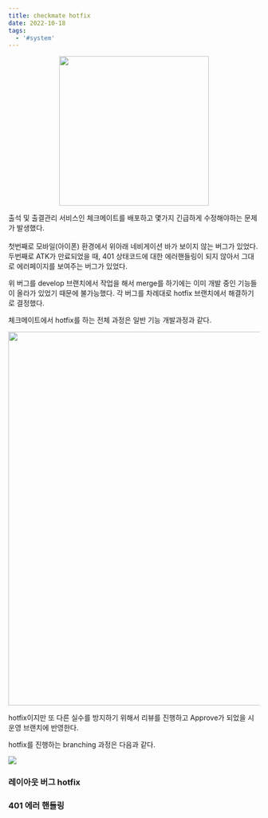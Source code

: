 ```yaml
---
title: checkmate hotfix
date: 2022-10-18
tags:
  - '#system'
---
```



<div align='center'>
  <img width='300px' src={thumbnail} />
</div>

출석 및 출결관리 서비스인 체크메이트를 배포하고 몇가지 긴급하게 수정해야하는 문제가 발생했다.<br />\
첫번째로 모바일(아이폰) 환경에서 위아래 네비게이션 바가 보이지 않는 버그가 있었다. <br />
두번째로 ATK가 만료되었을 때, 401 상태코드에 대한 에러핸들링이 되지 않아서 그대로 에러페이지를 보여주는 버그가 있었다.

위 버그를 develop 브랜치에서 작업을 해서 merge를 하기에는 이미 개발 중인 기능들이 올라가 있었기 때문에 불가능했다.
각 버그를 차례대로 hotfix 브랜치에서 해결하기로 결정했다.

체크메이트에서 hotfix를 하는 전체 과정은 일반 기능 개발과정과 같다.

<div align='center'>
  <img width='750px' src={review} />
</div>

hotfix이지만 또 다른 실수를 방지하기 위해서 리뷰를 진행하고 Approve가 되었을 시 운영 브랜치에 반영한다.

hotfix를 진행하는 branching 과정은 다음과 같다.

![](./img/git.png)

### 레이아웃 버그 hotfix

### 401 에러 핸들링
